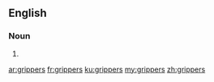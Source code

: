 ==English==

===Noun===
{{head|en|plural}}

# {{plural of|gripper|lang=en|nocat=1}}

[[ar:grippers]]
[[fr:grippers]]
[[ku:grippers]]
[[my:grippers]]
[[zh:grippers]]